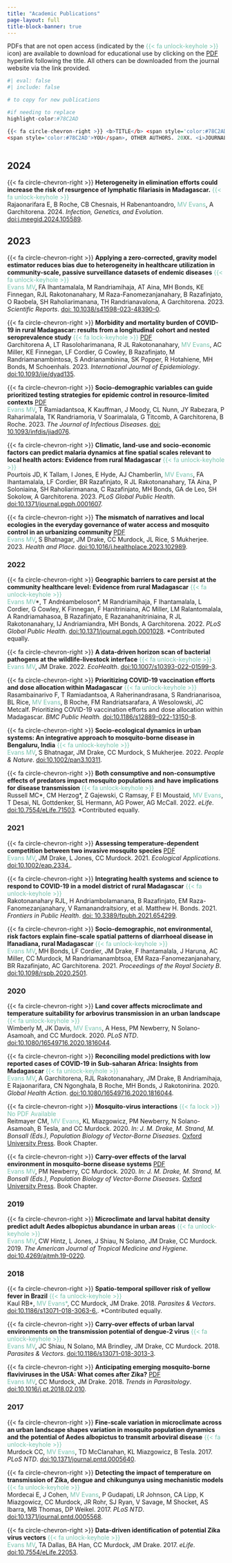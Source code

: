```yaml
---
title: "Academic Publications"
page-layout: full
title-block-banner: true
---
```


PDFs that are not open access (indicated by the <span style='color:#78C2AD'>{{< fa unlock-keyhole >}}</span> icon) are available to download for educational use by clicking on the [PDF]() hyperlink following the title. All others can be downloaded from the journal website via the link provided.

```r
#| eval: false
#| include: false

# to copy for new publications

#if needing to replace
highlight-color:#78C2AD

{{< fa circle-chevron-right >}} <b>TITLE</b> <span style='color:#78C2AD'>{{< fa unlock-keyhole >}}</span><br/>
<span style='color:#78C2AD'>YOU</span>, OTHER AUTHORS. 20XX. <i>JOURNAL</i>. <a href="doi url">doi:the-doi</a>. <br>
  
```

## 2024

{{< fa circle-chevron-right >}} <b>Heterogeneity in elimination efforts could increase the risk of resurgence of lymphatic filariasis in Madagascar.</b> <span style='color:#78C2AD'>{{< fa unlock-keyhole >}}</span><br/>
Rajaonarifara E, B Roche, CB Chesnais, H Rabenantoandro, <span style='color:#78C2AD'>MV Evans</span>, A Garchitorena. 2024. <i>Infection, Genetics, and Evolution</i>. <a href="https://doi.org/10.1016/j.meegid.2024.105589">doi:j.meegid.2024.105589</a>. <br>

## 2023

{{< fa circle-chevron-right >}} <b>Applying a zero-corrected, gravity model estimator reduces bias due to heterogeneity in healthcare utilization in community-scale, passive surveillance datasets of endemic diseases</b> <span style='color:#78C2AD'>{{< fa unlock-keyhole >}}</span><br/>
<span style='color:#78C2AD'>Evans MV</span>, FA Ihantamalala, M Randriamihaja, AT Aina, MH Bonds, KE Finnegan, RJL Rakotonanahary, M Raza-Fanomezanjanahary, B Razafinjato, O Raobela, SH Raholiarimanana, TH Randrianavalona, A Garchitorena. 2023. <i>Scientific Reports</i>. <a href="https://doi.org/10.1038/s41598-023-48390-0">doi: 10.1038/s41598-023-48390-0</a>. <br>

{{< fa circle-chevron-right >}} <b>Morbidity and mortality burden of COVID-19 in rural Madagascar: results from a longitudinal cohort and nested seroprevalence study</b> <span style='color:#78C2AD'>{{< fa lock-keyhole >}}</span> [PDF](assets/pdfs/Garchitorena2023.pdf) <br/> 
Garchitorena A, LT Rasoloharimanana, R JL Rakotonanahary, <span style='color:#78C2AD'>MV Evans</span>, AC Miller, KE Finnegan, LF Cordier, G Cowley, B Razafinjato, M Randriamanambintosa, S Andrianambinina, SK Popper, R Hotahiene, MH Bonds, M Schoenhals. 2023. <i>International Journal of Epidemiology</i>. <a href="https://doi.org/10.1093/ije/dyad135">doi:10.1093/ije/dyad135</a>. <br>

{{< fa circle-chevron-right >}} <b>Socio-demographic variables can guide prioritized testing strategies for epidemic control in resource-limited contexts</b>  <span style='color:#78C2AD'></span>  [PDF](assets/pdfs/Evans2023_JID.pdf) <br/>
<span style='color:#78C2AD'>Evans MV</span>, T Ramiadantsoa, K Kauffman, J Moody, CL Nunn, JY Rabezara, P Raharimalala, TK Randriamoria, V Soarimalala, G Titcomb, A Garchitorena, B Roche. 2023. <i>The Journal of Infectious Diseases</i>. <a href ="https://doi.org/10.1093/infdis/jiad076">doi: 10.1093/infdis/jiad076</a>.<br>

{{< fa circle-chevron-right >}} <b>Climatic, land-use and socio-economic factors can predict malaria dynamics at fine spatial scales relevant to local health actors: Evidence from rural Madagascar</b> <span style='color:#78C2AD'>{{< fa unlock-keyhole >}}</span><br/>
Pourtois JD, K Tallam, I Jones, E Hyde, AJ Chamberlin, <span style='color:#78C2AD'>MV Evans</span>,  FA Ihantamalala, LF Cordier, BR Razafinjato, R JL Rakotonanahary, TA Aina, P Soloniaina, SH Raholiarimanana, C Razafinjato, MH Bonds, GA de Leo, SH Sokolow, A Garchitorena. 2023. <i>PLoS Global Public Health</i>. <a href="https://journals.plos.org/globalpublichealth/article?id=10.1371/journal.pgph.0001607">doi:10.1371/journal.pgph.0001607</a>. <br>

{{< fa circle-chevron-right >}} <b>The mismatch of narratives and local ecologies in the everyday governance of water access and mosquito control in an urbanizing community</b> <span style='color:#78C2AD'></span> [PDF](assets/pdfs/EvansJHAP2023.pdf)<br/>
<span style='color:#78C2AD'>Evans MV</span>, S Bhatnagar, JM Drake, CC Murdock, JL Rice, S Mukherjee. 2023. <i>Health and Place</i>. <a href="https://www.sciencedirect.com/science/article/pii/S1353829223000266">doi:10.1016/j.healthplace.2023.102989</a>. <br>

### 2022

{{< fa circle-chevron-right >}} <b>Geographic barriers to care persist at the community healthcare level: Evidence from rural Madagascar</b> <span style='color:#78C2AD'>{{< fa unlock-keyhole >}}</span><br/>
<span style='color:#78C2AD'>Evans MV</span>\*, T Andréambeloson\*, M Randriamihaja, F Ihantamalala, L Cordier, G Cowley, K Finnegan, F Hanitriniaina, AC Miller, LM Ralantomalala, A Randriamahasoa, B Razafinjato, E Razanahanitriniaina, R JL Rakotonanahary, IJ Andriamiandra, MH Bonds, A Garchitorena. 2022. <i>PLoS Global Public Health</i>. <a href="https://journals.plos.org/globalpublichealth/article?id=10.1371/journal.pgph.0001028">doi:10.1371/journal.pgph.0001028</a>. \*Contributed equally.<br>

{{< fa circle-chevron-right >}} <b>A data-driven horizon scan of bacterial pathogens at the wildlife-livestock interface</b> <span style='color:#78C2AD'>{{< fa unlock-keyhole >}}</span><br/>
<span style='color:#78C2AD'>Evans MV</span>, JM Drake. 2022. <i>EcoHealth</i>. <a href="https://link.springer.com/article/10.1007/s10393-022-01599-3">doi:10.1007/s10393-022-01599-3</a>. <br>

{{< fa circle-chevron-right >}} <b>Prioritizing COVID-19 vaccination efforts and dose allocation within Madagascar</b> <span style='color:#78C2AD'>{{< fa unlock-keyhole >}}</span><br/>
Rasambainarivo F, T Ramiadantsoa, A Raherinandrasana, S Randrianarisoa, BL Rice, <span style='color:#78C2AD'>MV Evans</span>, B Roche, FM Randriatsarafara, A Wesolowski, JC Metcalf. Prioritizing COVID-19 vaccination efforts and dose allocation within Madagascar. <i>BMC Public Health.</i> <a href="https://bmcpublichealth.biomedcentral.com/articles/10.1186/s12889-022-13150-8">doi:10.1186/s12889-022-13150-8</a>. 

{{< fa circle-chevron-right >}}  <b>Socio-ecological dynamics in urban systems: An integrative approach to mosquito-borne disease in Bengaluru, India</b> <span style='color:#78C2AD'>{{< fa unlock-keyhole >}}</span><br/>
<span style='color:#78C2AD'>Evans MV</span>, S Bhatnagar, JM Drake, CC Murdock, S Mukherjee. 2022. <i>People & Nature</i>. <a href="https://onlinelibrary.wiley.com/doi/abs/10.1002/pan3.10311">doi:10.1002/pan3.10311</a>. 

{{< fa circle-chevron-right >}} <b>Both consumptive and non-consumptive effects of predators impact mosquito populations and have implications for disease transmission</b> <span style='color:#78C2AD'>{{< fa unlock-keyhole >}}</span><br/>
Russell MC\*, CM Herzog\*, Z Gajewski, C Ramsay, F El Moustaid, <span style='color:#78C2AD'>MV Evans</span>, T Desai, NL Gottdenker, SL Hermann, AG Power, AG McCall. 2022. <i>eLife</i>. <a href="https://doi.org/10.7554/eLife.71503">doi:10.7554/eLife.71503</a>. \*Contributed equally. 

### 2021

{{< fa circle-chevron-right >}} <b>Assessing temperature-dependent competition between two invasive mosquito species</b> <span style='color:#78C2AD'></span> [PDF](assets/pdfs/EvansEAP2021.pdf)<br/>
<span style='color:#78C2AD'>Evans MV</span>, JM Drake, L Jones, CC Murdock. 2021. <i>Ecological Applications</i>. <a href="https://esajournals.onlinelibrary.wiley.com/doi/abs/10.1002/eap.2334">doi:10.1002/eap.2334.</a>. <br>

{{< fa circle-chevron-right >}} <b>Integrating health systems and science to respond to COVID-19 in a model district of rural Madagascar</b> <span style='color:#78C2AD'>{{< fa unlock-keyhole >}}</span><br/>
Rakotonanahary RJL, H Andriambolamanana, B Razafinjato, EM Raza-Fanomezanjanahary, V Ramanandraitsiory, et al. Matthew H. Bonds. 2021. <i>Frontiers in Public Health</i>. <a href="https://www.frontiersin.org/articles/10.3389/fpubh.2021.654299/full">doi: 10.3389/fpubh.2021.654299</a>. <br>


{{< fa circle-chevron-right >}} <b>Socio-demographic, not environmental, risk factors explain fine-scale spatial patterns of diarrhoeal disease in Ifanadiana, rural Madagascar</b> <span style='color:#78C2AD'>{{< fa unlock-keyhole >}}</span><br/>
<span style='color:#78C2AD'>Evans MV</span>, MH Bonds, LF Cordier, JM Drake, F Ihantamalala, J Haruna, AC Miller, CC Murdock, M Randriamanambtsoa, EM Raza-Fanomezanjanahary, BR Razafinjato, AC Garchitorena. 2021. <i>Proceedings of the Royal Society B</i>. <a href="https://royalsocietypublishing.org/doi/abs/10.1098/rspb.2020.2501">doi:10.1098/rspb.2020.2501</a>.<br>

### 2020

{{< fa circle-chevron-right >}} <b>Land cover affects microclimate and temperature suitability for arbovirus transmission in an urban landscape</b> <span style='color:#78C2AD'>{{< fa unlock-keyhole >}}</span><br/>
Wimberly M, JK Davis, <span style='color:#78C2AD'>MV Evans</span>, A Hess, PM Newberry, N Solano-Asamoah, and CC Murdock. 2020. <i>PLoS NTD</i>. <a href="https://journals.plos.org/plosntds/article?id=10.1371/journal.pntd.0008614">doi:10.1080/16549716.2020.1816044</a>. <br>

{{< fa circle-chevron-right >}} <b>Reconciling model predictions with low reported cases of COVID-19 in Sub-saharan Africa: Insights from Madagascar</b> <span style='color:#78C2AD'>{{< fa unlock-keyhole >}}</span><br/>
<span style='color:#78C2AD'>Evans MV</span>, A Garchitorena, RJL Rakotonanahary, JM Drake, B Andriamihaja, E Rajaonarifara, CN Ngonghala, B Roche, MH Bonds, J Rakotonirina. 2020. <i>Global Health Action</i>. <a href="Evans MV, A Garchitorena, RJL Rakotonanahary, JM Drake, B Andriamihaja, E Rajaonarifara, CN Ngonghala, B Roche, MH Bonds, J Rakotonirina">doi:10.1080/16549716.2020.1816044</a>. <br>

{{< fa circle-chevron-right >}} <b>Mosquito-virus interactions</b> <span style='color:#78C2AD'>{{< fa lock >}} No PDF Available</span><br/>
Reitmayer CM, <span style='color:#78C2AD'>MV Evans</span>, KL Miazgowicz, PM Newberry, N Solano-Asamoah, B Tesla, and CC Murdock. 2020. <i>In: J. M. Drake, M. Strand, M. Bonsall (Eds.), Population Biology of Vector-Borne Diseases</i>. <a href="https://global.oup.com/academic/product/population-biology-of-vector-borne-diseases-9780198853244?cc=us&lang=en&#">Oxford University Press</a>. Book Chapter.<br>

{{< fa circle-chevron-right >}} <b>Carry-over effects of the larval environment in mosquito-borne disease systems</b> [PDF](assets/pdfs/Evans2020_carry-over.pdf)<br/>
<span style='color:#78C2AD'>Evans MV</span>, PM Newberry, CC Murdock. 2020. <i>In: J. M. Drake, M. Strand, M. Bonsall (Eds.), Population Biology of Vector-Borne Diseases</i>. <a href="https://global.oup.com/academic/product/population-biology-of-vector-borne-diseases-9780198853244?cc=us&lang=en&#">Oxford University Press</a>. Book Chapter.<br>

### 2019

{{< fa circle-chevron-right >}} <b>Microclimate and larval habitat density predict adult Aedes albopictus abundance in urban areas</b> <span style='color:#78C2AD'>{{< fa unlock-keyhole >}}</span><br/>
<span style='color:#78C2AD'>Evans MV</span>, CW Hintz, L Jones, J Shiau, N Solano, JM Drake, CC Murdock. 2019. <i>The American Journal of Tropical Medicine and Hygiene</i>. <a href="https://www.ajtmh.org/content/journals/10.4269/ajtmh.19-0220">doi:10.4269/ajtmh.19-0220</a>. <br>

### 2018

{{< fa circle-chevron-right >}} <b>Spatio-temporal spillover risk of yellow fever in Brazil</b> <span style='color:#78C2AD'>{{< fa unlock-keyhole >}}</span><br/>
Kaul RB\*, <span style='color:#78C2AD'>MV Evans\*</span>, CC Murdock, JM Drake. 2018. <i>Parasites & Vectors</i>. <a href="https://parasitesandvectors.biomedcentral.com/articles/10.1186/s13071-018-3063-6">doi:10.1186/s13071-018-3063-6.</a>. \*Contributed equally. <br>

{{< fa circle-chevron-right >}} <b>Carry-over effects of urban larval environments on the transmission potential of dengue-2 virus</b> <span style='color:#78C2AD'>{{< fa unlock-keyhole >}}</span><br/>
<span style='color:#78C2AD'>Evans MV</span>, JC Shiau, N Solano, MA Brindley, JM Drake, CC Murdock. 2018. <i>Parasites & Vectors</i>. <a href="https://parasitesandvectors.biomedcentral.com/articles/10.1186/s13071-018-3013-3">doi:10.1186/s13071-018-3013-3</a>. <br>

{{< fa circle-chevron-right >}} <b>Anticipating emerging mosquito-borne flaviviruses in the USA: What comes after Zika?</b> [PDF](assets/pdfs/EvansTrePar2018.pdf)<br/>
<span style='color:#78C2AD'>Evans MV</span>, CC Murdock, JM Drake. 2018. <i>Trends in Parasitology</i>. <a href="https://doi.org/10.1016/j.pt.2018.02.010"> doi:10.1016/j.pt.2018.02.010</a>. <br>

### 2017

{{< fa circle-chevron-right >}} <b>Fine-scale variation in microclimate across an urban landscape shapes variation in mosquito population dynamics and the potential of Aedes albopictus to transmit arboviral disease</b> <span style='color:#78C2AD'>{{< fa unlock-keyhole >}}</span><br/>
Murdock CC, <span style='color:#78C2AD'>MV Evans</span>, TD McClanahan, KL Miazgowicz, B Tesla. 2017. <i>PLoS NTD</i>. <a href="https://doi.org/10.1371/journal.pntd.0005640"> doi:10.1371/journal.pntd.0005640</a>. <br>

{{< fa circle-chevron-right >}} <b>Detecting the impact of temperature on transmission of Zika, dengue and chikungunya using mechanistic models</b> <span style='color:#78C2AD'>{{< fa unlock-keyhole >}}</span><br/>
Mordecai E, J Cohen, <span style='color:#78C2AD'>MV Evans</span>, P Gudapati, LR Johnson, CA Lipp, K Miazgowicz, CC Murdock, JR Rohr, SJ Ryan, V Savage, M Shocket, AS Ibarra, MB Thomas, DP Weikel. 2017. <i>PLoS NTD</i>. <a href="https://doi.org/10.1371/journal.pntd.0005568">doi:10.1371/journal.pntd.0005568</a>. <br>

{{< fa circle-chevron-right >}} <b>Data-driven identification of potential Zika virus vectors</b> <span style='color:#78C2AD'>{{< fa unlock-keyhole >}}</span><br/>
<span style='color:#78C2AD'>Evans MV</span>, TA Dallas, BA Han, CC Murdock, JM Drake. 2017. <i>eLife</i>. <a href="http://dx.doi.org/10.7554/eLife.22053">doi:10.7554/eLife.22053</a>. <br>